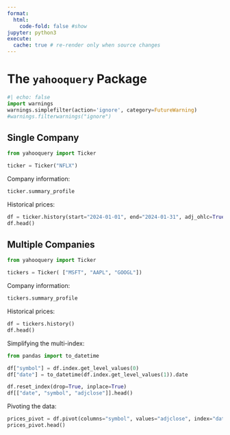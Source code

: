 ```yaml
---
format:
  html:
    code-fold: false #show
jupyter: python3
execute:
  cache: true # re-render only when source changes
---
```


# The `yahooquery` Package



```python
#| echo: false
import warnings
warnings.simplefilter(action='ignore', category=FutureWarning)
#warnings.filterwarnings("ignore")
```

## Single Company

```python
from yahooquery import Ticker

ticker = Ticker("NFLX")
```

Company information:

```python
ticker.summary_profile
```

Historical prices:


```python
df = ticker.history(start="2024-01-01", end="2024-01-31", adj_ohlc=True)
df.head()
```


## Multiple Companies

```python
from yahooquery import Ticker

tickers = Ticker( ["MSFT", "AAPL", "GOOGL"])
```

Company information:

```python
tickers.summary_profile
```

Historical prices:

```python
df = tickers.history()
df.head()
```

Simplifying the multi-index:

```python
from pandas import to_datetime

df["symbol"] = df.index.get_level_values(0)
df["date"] = to_datetime(df.index.get_level_values(1)).date

df.reset_index(drop=True, inplace=True)
df[["date", "symbol", "adjclose"]].head()
```

Pivoting the data:

```python
prices_pivot = df.pivot(columns="symbol", values="adjclose", index="date")
prices_pivot.head()
```
